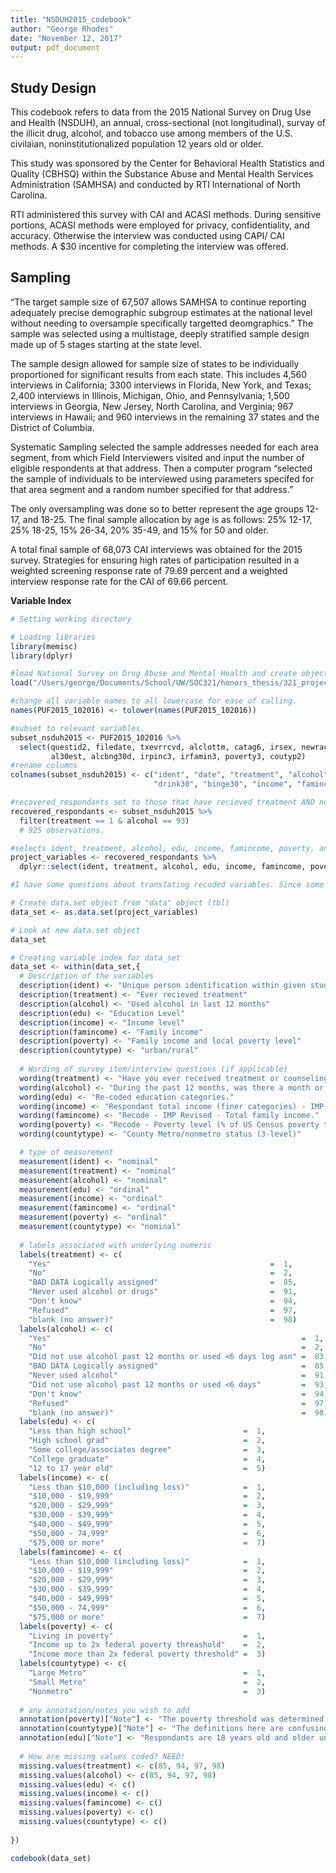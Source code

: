 ```yaml
---
title: "NSDUH2015_codebook"
author: "George Rhodes"
date: "November 12, 2017"
output: pdf_document
---
```


## Study Design 

This codebook refers to data from the 2015 National Survey on Drug Use and Health (NSDUH), an annual, cross-sectional (not longitudinal), survay of the illicit drug, alcohol, and tobacco use among members of the U.S. civilaian, noninstitutionalized population 12 years old or older. 

This study was sponsored by the Center for Behavioral Health Statistics and Quality (CBHSQ) within the Substance Abuse and Mental Health Services Administration (SAMHSA) and conducted by RTI International of North Carolina.

RTI administered this survey with CAI and ACASI methods. During sensitive portions, ACASI methods were employed for privacy, confidentiality, and accuracy. Otherwise the interview was conducted using CAPI/ CAI methods. A $30 incentive for completing the interview was offered.  
  
## Sampling

"The target sample size of 67,507 allows SAMHSA to continue reporting adequately precise demographic subgroup estimates at the national level without needing to oversample specifically targetted deomgraphics." The sample was selected using a multistage, deeply stratified sample design made up of 5 stages starting at the state level. 
  
The sample design allowed for sample size of states to be individually proportioned for significant results from each state. This includes 4,560 interviews in California; 3300 interviews in Florida, New York, and Texas; 2,400 interviews in Illinois, Michigan, Ohio, and Pennsylvania; 1,500 interviews in Georgia, New Jersey, North Carolina, and Verginia; 967 interviews in Hawaii; and 960 interviews in the remaining 37 states and the District of Columbia.  
   
Systematic Sampling selected the sample addresses needed for each area segment, from which Field Interviewers visited and input the number of eligible respondents at that address. Then a computer program "selected the sample of individuals to be interviewed using parameters specifed for that area segment and a random number specified for that address."
  
The only oversampling was done so to better represent the age groups 12-17, and 18-25. The final sample allocation by age is as follows: 25% 12-17, 25% 18-25, 15% 26-34, 20% 35-49, and 15% for 50 and older. 

A total final sample of 68,073 CAI interviews was obtained for the 2015 survey. Strategies for ensuring high rates of participation resulted in a weighted screening response rate of 79.69 percent and a weighted interview response rate for the CAI of 69.66 percent.

\pagebreak

**Variable Index**

```r
# Setting working directory 

# Loading libraries
library(memisc)
library(dplyr)

#load National Survey on Drug Abuse and Mental Health and create object nsduh2015.
load("/Users/george/Documents/School/UW/SOC321/honors_thesis/321_project/NSDUH-2015-survey-data.rda")

#change all variable names to all lowercase for ease of calling.
names(PUF2015_102016) <- tolower(names(PUF2015_102016))

#subset to relevant variables. 
subset_nsduh2015 <- PUF2015_102016 %>%
  select(questid2, filedate, txevrrcvd, alclottm, catag6, irsex, newrace2, irmaritstat, eduhighcat,
         al30est, alcbng30d, irpinc3, irfamin3, poverty3, coutyp2) 
#rename columns
colnames(subset_nsduh2015) <- c("ident", "date", "treatment", "alcohol", "age", "sex", "race", "marital", "edu", 
                                "drink30", "binge30", "income", "famincome", "poverty", "countytype")

#recovered_respondants set to those that have recieved treatment AND not drank in last 12 months.
recovered_respondants <- subset_nsduh2015 %>%
  filter(treatment == 1 & alcohol == 93)
  # 925 observations. 

#selects ident, treatment, alcohol, edu, income, famincome, poverty, and county type. 
project_variables <- recovered_respondants %>%
  dplyr::select(ident, treatment, alcohol, edu, income, famincome, poverty, countytype)
```

```r
#I have some questions about translating recoded variables. Since some are not questions, but inferred or combined from other questions, I'm not sure how to document them. I have just put what the Dataset's codebook has. 

# Create data.set object from "data" object (tbl)
data_set <- as.data.set(project_variables)

# Look at new data.set object
data_set

# Creating variable index for data_set
data_set <- within(data_set,{
  # Description of the variables
  description(ident) <- "Unique person identification within given study year"
  description(treatment) <- "Ever recieved treatment"
  description(alcohol) <- "Used alcohol in last 12 months"
  description(edu) <- "Education Level"
  description(income) <- "Income level"
  description(famincome) <- "Family income"
  description(poverty) <- "Family income and local poverty level"
  description(countytype) <- "urban/rural"
  
  # Wording of survey item/interview questions (if applicable)
  wording(treatment) <- "Have you ever received treatment or counseling for your use of alcohol or any drug, not counting cigarettes?"
  wording(alcohol) <- "During the past 12 months, was there a month or more when you spent a lot of your time getting or drinking alcohol?"
  wording(edu) <- "Re-coded education categories."
  wording(income) <- "Respondant total income (finer categories) - IMP REV."
  wording(famincome) <- "Recode - IMP Revised - Total family income."
  wording(poverty) <- "Recode - Poverty level (% of US Census poverty threshold)."
  wording(countytype) <- "County Metro/nonmetro status (3-level)"

  # type of measurement
  measurement(ident) <- "nominal"
  measurement(treatment) <- "nominal"
  measurement(alcohol) <- "nominal"
  measurement(edu) <- "ordinal"
  measurement(income) <- "ordinal"
  measurement(famincome) <- "ordinal"
  measurement(poverty) <- "ordinal"
  measurement(countytype) <- "nominal"
  
  # labels associated with underlying numeric
  labels(treatment) <- c(
    "Yes"                                                 =  1,
    "No"                                                  =  2,
    "BAD DATA Logically assigned"                         =  85,
    "Never used alcohol or drugs"                         =  91,
    "Don't know"                                          =  94,
    "Refused"                                             =  97,
    "blank (no answer)"                                   =  98)
  labels(alcohol) <- c(
    "Yes"                                                        =  1,
    "No"                                                         =  2,
    "Did not use alcohol past 12 months or used <6 days log asn" =  83,
    "BAD DATA Logically assigned"                                =  85,
    "Never used alcohol"                                         =  91,
    "Did not use alcohol past 12 months or used <6 days"         =  93,
    "Don't know"                                                 =  94,
    "Refused"                                                    =  97,
    "blank (no answer)"                                          =  98)
  labels(edu) <- c(
    "Less than high school"                         =  1,
    "High school grad"                              =  2,
    "Some college/associates degree"                =  3,
    "College graduate"                              =  4,
    "12 to 17 year old"                             =  5)
  labels(income) <- c(
    "Less than $10,000 (including loss)"            =  1,
    "$10,000 - $19,999"                             =  2,
    "$20,000 - $29,999"                             =  3,
    "$30,000 - $39,999"                             =  4,
    "$40,000 - $49,999"                             =  5,
    "$50,000 - 74,999"                              =  6,
    "$75,000 or more"                               =  7)
  labels(famincome) <- c(
    "Less than $10,000 (including loss)"            =  1,
    "$10,000 - $19,999"                             =  2,
    "$20,000 - $29,999"                             =  3,
    "$30,000 - $39,999"                             =  4,
    "$40,000 - $49,999"                             =  5,
    "$50,000 - 74,999"                              =  6,
    "$75,000 or more"                               =  7)
  labels(poverty) <- c(
    "Living in poverty"                             =  1,
    "Income up to 2x federal poverty threashold"    =  2,
    "Income more than 2x federal poverty threshold" =  3)
  labels(countytype) <- c(
    "Large Metro"                                   =  1,
    "Small Metro"                                   =  2,
    "Nonmetro"                                      =  3)
  
  # any annotation/notes you wish to add
  annotation(poverty)["Note"] <- "The poverty threshold was determined for each individual based on their age, family size, number of children in the household, and total family income. This excludes persons aged 18-22 living in dorms, which was coded with a period."
  annotation(countytype)["Note"] <- "The definitions here are confusing and may not perfectly fit an urban/rural analysis."
  annotation(edu)["Note"] <- "Respondants are 18 years old and older unless they answered 5, in which case they are 12-17 years old."
  
  # How are missing values coded? NEED!
  missing.values(treatment) <- c(85, 94, 97, 98)
  missing.values(alcohol) <- c(85, 94, 97, 98)
  missing.values(edu) <- c()
  missing.values(income) <- c()
  missing.values(famincome) <- c()
  missing.values(poverty) <- c()
  missing.values(countytype) <- c()
  
})
```

\pagebreak

```r
codebook(data_set)
```
